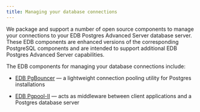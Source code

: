 ```yaml
---
title: Managing your database connections
---
```


We package and support a number of open source components to manage your connections to your EDB Postgres Advanced Server database server. These EDB components are enhanced versions of the corresponding PostgreSQL components and are intended to support additional EDB Postgres Advanced Server capabilities.  

The EDB components for managing your database connections include:

  - [EDB PgBouncer](/pgbouncer/latest/) &mdash; a lightweight connection pooling utility for Postgres installations

  - [EDB Pgpool-II](/pgpool/latest/) &mdash; acts as middleware between client applications and a Postgres database server




